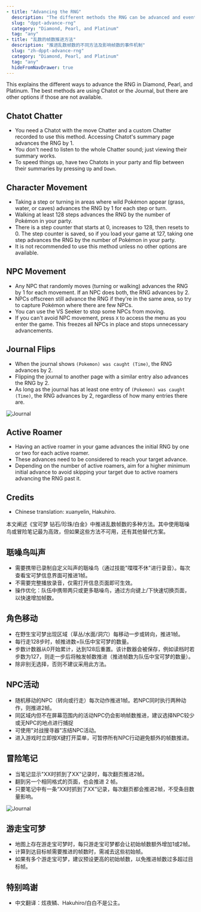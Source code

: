 ```yaml
---
- title: "Advancing the RNG"
  description: "The different methods the RNG can be advanced and events that influence the RNG"
  slug: "dppt-advance-rng"
  category: "Diamond, Pearl, and Platinum"
  tag: "any"
- title: "乱数的帧数推进方法"
  description: "推进乱数帧数的不同方法及影响帧数的事件机制"
  slug: "zh-dppt-advance-rng"
  category: "Diamond, Pearl, and Platinum"
  tag: "any"
  hideFromNavDrawer: true
---
```


<LanguageButton enSlug="/dppt-advance-rng" zhSlug="/zh-dppt-advance-rng" />

<ShowIf slug="/dppt-advance-rng">

This explains the different ways to advance the RNG in Diamond, Pearl, and Platinum. The best methods are using Chatot or the Journal, but there are other options if those are not available.

## Chatot Chatter

- You need a Chatot with the move Chatter and a custom Chatter recorded to use this method. Accessing Chatot's summary page advances the RNG by 1.
- You don't need to listen to the whole Chatter sound; just viewing their summary works.
- To speed things up, have two Chatots in your party and flip between their summaries by pressing `Up` and `Down`.

## Character Movement

- Taking a step or turning in areas where wild Pokémon appear (grass, water, or caves) advances the RNG by 1 for each step or turn.
- Walking at least 128 steps advances the RNG by the number of Pokémon in your party.
- There is a step counter that starts at 0, increases to 128, then resets to 0. The step counter is saved, so if you load your game at 127, taking one step advances the RNG by the number of Pokémon in your party.
- It is not recommended to use this method unless no other options are available.

## NPC Movement

- Any NPC that randomly moves (turning or walking) advances the RNG by 1 for each movement. If an NPC does both, the RNG advances by 2.
- NPCs offscreen still advance the RNG if they're in the same area, so try to capture Pokémon where there are few NPCs.
- You can use the VS Seeker to stop some NPCs from moving.
- If you can't avoid NPC movement, press `X` to access the menu as you enter the game. This freezes all NPCs in place and stops unnecessary advancements.

## Journal Flips

- When the journal shows `(Pokemon) was caught (Time)`, the RNG advances by 2.
- Flipping the journal to another page with a similar entry also advances the RNG by 2.
- As long as the journal has at least one entry of `(Pokemon) was caught (Time)`, the RNG advances by 2, regardless of how many entries there are.

![Journal](/images/Diamond-Pearl-Platinum/Advance-RNG/Journal.png)

## Active Roamer

- Having an active roamer in your game advances the initial RNG by one or two for each active roamer.
- These advances need to be considered to reach your target advance.
- Depending on the number of active roamers, aim for a higher minimum initial advance to avoid skipping your target due to active roamers advancing the RNG past it.

## Credits

- Chinese translation: xuanyelin, Hakuhiro.

</ShowIf>

<ShowIf slug="/zh-dppt-advance-rng">

本文阐述《宝可梦 钻石/珍珠/白金》中推进乱数帧数的多种方法。其中使用聒噪鸟或冒险笔记最为高效，但如果这些方法不可用，还有其他替代方案。

## 聒噪鸟叫声

- 需要携带已录制自定义叫声的聒噪鸟（通过技能"喋喋不休"进行录音）。每次查看宝可梦信息界面可推进1帧。
- 不需要完整播放录音，仅需打开信息页面即可生效。
- 操作优化：队伍中携带两只或更多聒噪鸟，通过方向键上/下快速切换页面，以快速增加帧数。

## 角色移动

- 在野生宝可梦出现区域（草丛/水面/洞穴）每移动一步或转向，推进1帧。
- 每行走128步时，帧推进数=队伍中宝可梦的数量。
- 步数计数器从0开始累计，达到128后重置。该计数器会被保存，例如读档时若步数为127，则走一步后将触发帧数推进（推进帧数为队伍中宝可梦的数量）。
- 除非别无选择，否则不建议采用此方法。

## NPC活动

- 随机移动的NPC（转向或行走）每次动作推进1帧。若NPC同时执行两种动作，则推进2帧。
- 同区域内但不在屏幕范围内的活动NPC仍会影响帧数推进，建议选择NPC较少或无NPC的地点进行捕捉
- 可使用"对战搜寻器"冻结NPC活动。
- 进入游戏时立即按X键打开菜单，可暂停所有NPC行动避免额外的帧数推进。

## 冒险笔记

- 当笔记显示"XX时抓到了XX"记录时，每次翻页推进2帧。
- 翻到另一个相同格式的页面，也会推进 2 帧。
- 只要笔记中有一条“XX时抓到了XX”记录，每次翻页都会推进2帧，不受条目数量影响。

![Journal](/images/Diamond-Pearl-Platinum/Advance-RNG/Journal.png)

## 游走宝可梦

- 地图上存在游走宝可梦时，每只游走宝可梦都会让初始帧数额外增加1或2帧。
- 计算到达目标帧需要推进的帧数时，需减去这些初始帧。
- 如果有多个游走宝可梦，建议预设更高的初始帧数，以免推进帧数过多超过目标帧。

## 特别鸣谢

- 中文翻译：炫夜鳞、Hakuhiro/白白不是公主。

</ShowIf>
